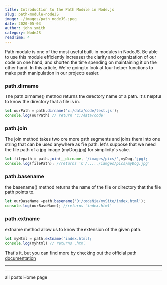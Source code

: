```yaml
---
title: Introduction to the Path Module in Node.js
slug: path-module-nodeJS
image: ./images/path_nodeJS.jpeg
date: 2020-05-03
author: john smith
category: NodeJS
readTime: 4
---
```



Path module is one of the most useful built-in modules in NodeJS. Be able to use this module efficiently increases the clarity and organization of our code on one hand, and shorten the time spending on maintaining it on the other hand. In this article, We're going to look at four helper functions to make path manipulation in our projects easier.

### path.dirname
The path.dirname() method returns the directory name of a path. It's helpful to know the directory that a file is in.

```javascript
let ourPath = path.dirname('c:/data/code/test.js');
console.log(ourPath) // return 'c:/data/code'
```

### path.join
The join method takes two ore more path segments and joins them into one string that can be used anywhere as file path. let's suppose that we need the file path of a jpg image (myDog.jpg) for simplicity's sake.

```javascript
let filepath = path.join(__dirname, '/images/pics/',myDog,'jpg);
console.log(filePath); //returns 'C:/...../iamges/pics/myDog.jpg'
```

### path.basename
the basename() method returns the name of the file or directory that the file path points to.

```javascript
let ourBaseName =path.basename('D:/codeNia/mySite/index.html');
console.log(ourBaseName); //returns 'index.html'
```

### path.extname
extname method allow us to know the extension of the given path.

```javascript
let myHtml = path.extname('index.html);
console.log(myhtml) // returns .html
```

That's it, but you can find more by checking out the official path [documentation](https://nodejs.org/api/path.html)

***
***


<Link style={{backgroundImage: "none" }} to="/PostPage">
 <span style={{margin: "5px", padding: "5px", border: "1px solid grey", borderRadius: "5px"}}>all posts</span> 
</Link> 
<Link style={{backgroundImage: "none" }} to="/">
 <span style={{margin: "5px", padding: "5px", border: "1px solid grey", borderRadius: "5px"}}>Home page</span> 
</Link> 
